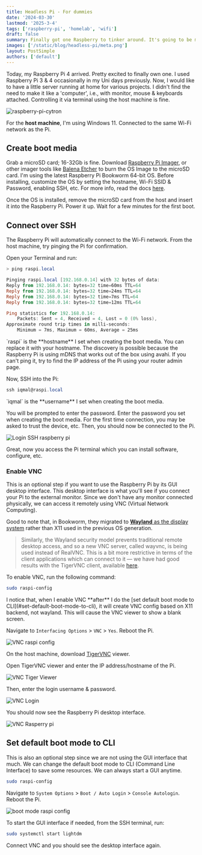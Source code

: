 ```yaml
---
title: Headless Pi - For dummies
date: '2024-03-30'
lastmod: '2025-3-4'
tags: ['raspberry-pi', 'homelab', 'wifi']
draft: false
summary: Finally got one Raspberry to tinker around. It's going to be my homelab practice device. Here's a way to set up the Pi in headless mode (without monitor, keyboard & mouse).
images: ['/static/blog/headless-pi/meta.png']
layout: PostSimple
authors: ['default']
---
```


Today, my Raspberry Pi 4 arrived. Pretty excited to finally own one. I used Raspberry Pi 3 & 4 occasionally in my Uni days previously. Now, I would like to have a little server
running at home for various projects. I didn't find the need to make it like a 'computer', i.e., with monitor, mouse & keyboards attached. Controlling it via terminal using the host machine is fine.

![raspberry-pi-cytron](https://res.cloudinary.com/iqfareez-cloud/image/upload/v1711797473/website/RaspberryPi/IMG_1964_ngns72.jpg)

For the **host machine**, I'm using Windows 11. Connected to the same Wi-Fi network as the Pi.

## Create boot media

Grab a microSD card; 16-32Gb is fine. Download [Raspberry Pi Imager](https://www.raspberrypi.com/software/), or other imager tools like [Balena Etcher](https://www.balena.io/etcher/) to burn the OS Image to the microSD card. 
I'm using the latest Raspberry Pi Bookworm 64-bit OS. Before installing, customize the OS by setting the hostname, Wi-Fi SSID & Password, enabling SSH, etc. For more info, read
the docs [here](https://www.raspberrypi.com/documentation/computers/getting-started.html#raspberry-pi-imager).

Once the OS is installed, remove the microSD card from the host and insert it into the Raspberry Pi. Power it up. Wait for a few minutes for the first boot.

## Connect over SSH

The Raspberry Pi will automatically connect to the Wi-Fi network. From the host machine, try pinging the Pi for confirmation.

Open your Terminal and run:

```powershell
> ping raspi.local

Pinging raspi.local [192.168.0.14] with 32 bytes of data:
Reply from 192.168.0.14: bytes=32 time=60ms TTL=64
Reply from 192.168.0.14: bytes=32 time=24ms TTL=64
Reply from 192.168.0.14: bytes=32 time=7ms TTL=64
Reply from 192.168.0.14: bytes=32 time=12ms TTL=64

Ping statistics for 192.168.0.14:
    Packets: Sent = 4, Received = 4, Lost = 0 (0% loss),
Approximate round trip times in milli-seconds:
    Minimum = 7ms, Maximum = 60ms, Average = 25ms
```

<Admonition type="note" >
`raspi` is the **hostname** I set when creating the boot media. You can replace it with your hostname. The discovery is possible
because the Raspberry Pi is using mDNS that works out of the box using avahi. If you can't ping it, try to find the IP address of the Pi using your router admin page.
</Admonition>

Now, SSH into the Pi:

```powershell
ssh iqmal@raspi.local
```

<Admonition type="note" >
`iqmal` is the **username** I set when creating the boot media. 
</Admonition>

You will be prompted to enter the password. Enter the password you set when creating the boot media. For the first time connection, you may be asked
to trust the device, etc. Then, you should now be connected to the Pi.

![Login SSH raspberry pi](https://res.cloudinary.com/iqfareez-cloud/image/upload/v1711806294/website/RaspberryPi/Screenshot_2024-03-30_214431_byjmrm.png)

Great, now you access the Pi terminal which you can install software, configure, etc.

### Enable VNC

This is an optional step if you want to use the Raspberry Pi by its GUI desktop interface. This desktop interface is what you'll see
if you connect your Pi to the external monitor. Since we don't have any monitor connected physically, we can access it remotely using VNC (Virtual 
Network Computing). 

Good to note that, in Bookworm, they migrated to [**Wayland** as the display system](https://www.raspberrypi.com/news/bookworm-the-new-version-of-raspberry-pi-os/#:~:text=notice%20some%20differences.-,Wayland,-The%20most%20important) rather 
than X11 used in the previous OS generation.

> Similarly, the Wayland security model prevents traditional remote desktop access, and so a new VNC server, called wayvnc, is being used instead of 
RealVNC. This is a bit more restrictive in terms of the client applications which can connect to it — we have had good results with the TigerVNC 
client, available [here](https://tigervnc.org/).

To enable VNC, run the following command:

```bash
sudo raspi-config
```

<Admonition type="warning">
I notice that, when I enable VNC **after** I do the [set default boot mode to CLI](#set-default-boot-mode-to-cli), it will create VNC config based 
on X11 backend, not wayland. This will cause the VNC viewer to show a blank screen.
</Admonition>

Navigate to `Interfacing Options` > `VNC` > `Yes`. Reboot the Pi.

![VNC raspi config](https://res.cloudinary.com/iqfareez-cloud/image/upload/v1711806703/website/RaspberryPi/Screenshot_2024-03-30_215130_dsacaf.png)

On the host machine, download [TigerVNC](https://tigervnc.org/) viewer.

Open TigerVNC viewer and enter the IP address/hostname of the Pi.

![VNC Tiger Viewer](https://res.cloudinary.com/iqfareez-cloud/image/upload/v1711808079/website/RaspberryPi/Screenshot_2024-03-30_215558_kygisy.png)

Then, enter the login username & password.

![VNC Login](https://res.cloudinary.com/iqfareez-cloud/image/upload/v1711808122/website/RaspberryPi/Screenshot_2024-03-30_221451_rmjgtx.png)

You should now see the Raspberry Pi desktop interface.

![VNC Rasperry pi](https://res.cloudinary.com/iqfareez-cloud/image/upload/v1711808124/website/RaspberryPi/Screenshot_2024-03-30_221515_r4y8ri.png)

## Set default boot mode to CLI

This is also an optional step since we are not using the GUI interface that much. We can change the default boot mode
to CLI (Command Line Interface) to save some resources. We can always start a GUI anytime.

```bash
sudo raspi-config
```

Navigate to `System Options` > `Boot / Auto Login` > `Console Autologin`. Reboot the Pi.

![boot mode raspi config](https://res.cloudinary.com/iqfareez-cloud/image/upload/v1711809415/website/RaspberryPi/Screenshot_2024-03-30_223636_kbtcgo.png)

To start the GUI interface if needed, from the SSH terminal, run:

```bash
sudo systemctl start lightdm
```

Connect VNC and you should see the desktop interface again.
